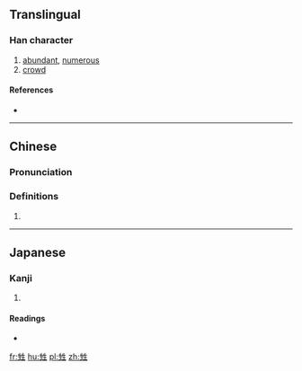 ==Translingual==

===Han character===
{{Han char|rn=100|rad=生|as=05|sn=10|four=25110|canj=HMHQM|ids=⿰生生}}

# [[abundant]], [[numerous]]
# [[crowd]]

====References====
* {{Han ref|kx=0755.050|dkj=21680|dj=1165.030|hdz=42577.100|uh=7521|ud=29985|bh=D2C0|bd=53952}}

----

==Chinese==
{{zh-forms}}

===Pronunciation===
{{zh-pron
|m=shēng
|c=san1
|mc=y
|oc=y
|ma=
|cat=a,n
}}

===Definitions===
# {{rfdef|lang=zh}}

----

==Japanese==

===Kanji===
{{ja-kanji|grade=|rs=生05}}

# {{defn|lang=ja|sort=生05}}

====Readings====
* {{ja-readings|on=[[しん]] (shin)|kun=|nanori=}}

[[fr:甡]]
[[hu:甡]]
[[pl:甡]]
[[zh:甡]]